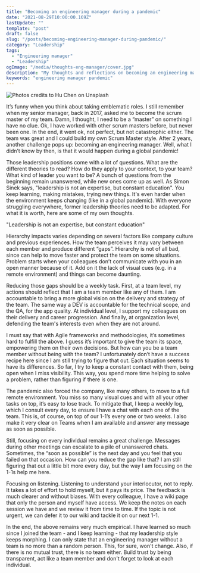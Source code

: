```yaml
---
title: "Becoming an engineering manager during a pandemic"
date: "2021-08-29T10:00:00.169Z"
lastUpdate: ""
template: "post"
draft: false
slug: "/posts/becoming-engineering-manager-during-pandemic/"
category: "Leadership"
tags:
  - "Engineering manager"
  - "Leadership"
ogImage: "/media/thoughts-eng-manager/cover.jpg"
description: "My thoughts and reflections on becoming an engineering manager during difficult times"
keywords: "engineering manager pandemic"
---
```


![Photos credits to Hu Chen on Unsplash](/media/thoughts-eng-manager/cover.jpg)

It’s funny when you think about taking emblematic roles. I still remember when my senior manager, back in 2017, asked me to become the scrum master of my team. Damn, I thought, I need to be a “master” on something I have no clue. Ok, I have worked with other scrum masters before, but never been one. In the end, it went ok, not perfect, but not catastrophic either. The team was great and I could build my own Scrum Master style. After 2 years, another challenge pops up: becoming an engineering manager. Well, what I didn’t know by then, is that it would happen during a global pandemic!

Those leadership positions come with a lot of questions. What are the different theories to read? How do they apply to your context, to your team? What kind of leader you want to be? A bunch of questions from the beginning remain unanswered, while new ones come up as well. As Simon Sinek says, "leadership is not an expertise, but constant education". You keep learning, making mistakes, trying new things. It's even harder when the environment keeps changing (like in a global pandemic). With everyone struggling everywhere, former leadership theories need to be adapted. For what it is worth, here are some of my own thoughts.

<Quote>
  "Leadership is not an expertise, but constant education"
</Quote>

Hierarchy impacts varies depending on several factors like company culture and previous experiences. How the team perceives it may vary between each member and produce different “gaps”. Hierarchy is not of all bad, since can help to move faster and protect the team on some situations. Problem starts when your colleagues don’t communicate with you in an open manner because of it. Add on it the lack of visual cues (e.g. in a remote environment) and things can become daunting.

Reducing those gaps should be a weekly task. First, at a team level, my actions should reflect that I am a team member like any of them. I am accountable to bring a more global vision on the delivery and strategy of the team. The same way a DEV is accountable for the technical scope, and the QA, for the app quality. At individual level, I support my colleagues on their delivery and career progression. And finally, at organization level, defending the team's interests even when they are not around.

I must say that with Agile frameworks and methodologies, it’s sometimes hard to fulfill the above. I guess it’s important to give the team its space, empowering them on their own decisions. But how can you be a team member without being with the team? I unfortunately don’t have a success recipe here since I am still trying to figure that out. Each situation seems to have its differences. So far, I try to keep a constant contact with them, being open when I miss visibility. This way, you spend more time helping to solve a problem, rather than figuring if there is one.

The pandemic also forced the company, like many others, to move to a full remote environment. You miss so many visual cues and with all your other tasks on top, it’s easy to lose track. To mitigate that, I keep a weekly log, which I consult every day, to ensure I have a chat with each one of the team. This is, of course, on top of our 1-1’s every one or two weeks. I also make it very clear on Teams when I am available and answer any message as soon as possible.

Still, focusing on every individual remains a great challenge. Messages during other meetings can escalate to a pile of unanswered chats. Sometimes, the “soon as possible” is the next day and you feel that you failed on that occasion. How can you reduce the gap like that? I am still figuring that out a little bit more every day, but the way I am focusing on the 1-1s help me here.

Focusing on listening. Listening to understand your interlocutor, not to reply. It takes a lot of effort to hold myself, but it pays its price. The feedback is much clearer and without biases. With every colleague, I have a wiki page that only the person and myself have access. We keep the notes on each session we have and we review it from time to time. If the topic is not urgent, we can defer it to our wiki and tackle it on our next 1-1.

In the end, the above remains very much empirical. I have learned so much since I joined the team - and I keep learning - that my leadership style keeps morphing. I can only state that an engineering manager without a team is no more than a random person. This, for sure, won't change. Also, if there is no mutual trust, there is no team either. Build trust by being transparent, act like a team member and don't forget to look at each individual.